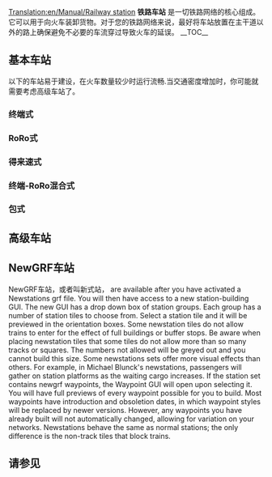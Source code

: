 [[Translation:en/Manual/Railway station]]
{{zh/Manual/目录}}
'''铁路车站''' 是一切铁路网络的核心组成。它可以用于向火车装卸货物。对于您的铁路网络来说，最好将车站放置在主干道以外的路上确保避免不必要的车流穿过导致火车的延误。
__TOC__
{{en/-}}
==基本车站==
以下的车站易于建设，在火车数量较少时运行流畅.当交通密度增加时，你可能就需要考虑高级车站了。
===终端式===
===RoRo式===
===得来速式===
===终端-RoRo混合式===
===包式===

==高级车站==
==NewGRF车站==
NewGRF车站，或者叫新式站， are available after you have activated a Newstations grf file. You will then have access to a new station-building GUI.
The new GUI has a drop down box of station groups. Each group has a number of station tiles to choose from. Select a station tile and it will be previewed in the orientation boxes. Some newstation tiles do not allow trains to enter for the effect of full buildings or buffer stops. Be aware when placing newstation tiles that some tiles do not allow more than so many tracks or squares. The numbers not allowed will be greyed out and you cannot build this size. Some newstations sets offer more visual effects than others. For example, in Michael Blunck's newstations, passengers will gather on station platforms as the waiting cargo increases.
If the station set contains newgrf waypoints, the Waypoint GUI will open upon selecting it. You will have full previews of every waypoint possible for you to build. Most waypoints have introduction and obsoletion dates, in which waypoint styles will be replaced by newer versions. However, any waypoints you have already built will not automatically changed, allowing for variation on your networks.
Newstations behave the same as normal stations; the only difference is the non-track tiles that block trains.
==请参见==